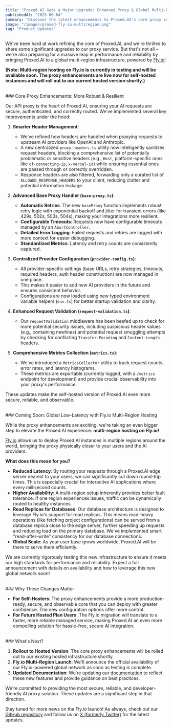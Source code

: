 ```yaml
---
title: "Proxed.AI Gets a Major Upgrade: Enhanced Proxy & Global Multi-Region Hosting with Fly.io (Coming Soon!)"
publishedAt: "2025-06-04"
summary: "Discover the latest enhancements to Proxed.AI's core proxy service and get a sneak peek at our upcoming global multi-region hosting on Fly.io for even lower latency and higher availability."
image: "/images/proxed-fly-io-multiregion.png"
tag: "Product Updates"
---
```


We've been hard at work refining the core of Proxed.AI, and we're thrilled to share some significant upgrades to our proxy service. But that's not all – we're also preparing for a massive leap in performance and reliability by bringing Proxed.AI to a global multi-region infrastructure, powered by [Fly.io](https://fly.io)!

**(Note: Multi-region hosting on Fly.io is currently in testing and will be available soon. The proxy enhancements are live now for self-hosted instances and will roll out to our current hosted version shortly.)**

<br />
### Core Proxy Enhancements: More Robust & Resilient

Our API proxy is the heart of Proxed.AI, ensuring your AI requests are secure, authenticated, and correctly routed. We've implemented several key improvements under the hood:

1.  **Smarter Header Management**:
    *   We've refined how headers are handled when proxying requests to upstream AI providers like OpenAI and Anthropic.
    *   A new centralized `proxy-headers.ts` utility now intelligently sanitizes request headers, blocking a comprehensive list of potentially problematic or sensitive headers (e.g., `Host`, platform-specific ones like `cf-connecting-ip`, `x-vercel-id`) while ensuring essential ones are passed through or correctly overridden.
    *   Response headers are also filtered, forwarding only a curated list of `ALLOWED_RESPONSE_HEADERS` to your client, reducing clutter and potential information leakage.

2.  **Advanced Base Proxy Handler (`base-proxy.ts`)**:
    *   **Automatic Retries**: The new `baseProxy` function implements robust retry logic with exponential backoff and jitter for transient errors (like 429s, 502s, 503s, 504s), making your integrations more resilient.
    *   **Configurable Timeouts**: Requests now have configurable timeouts managed by an `AbortController`.
    *   **Detailed Error Logging**: Failed requests and retries are logged with more context for easier debugging.
    *   **Standardized Metrics**: Latency and retry counts are consistently captured.

3.  **Centralized Provider Configuration (`provider-config.ts`)**:
    *   All provider-specific settings (base URLs, retry strategies, timeouts, required headers, auth header construction) are now managed in one place.
    *   This makes it easier to add new AI providers in the future and ensures consistent behavior.
    *   Configurations are now loaded using new typed environment variable helpers (`env.ts`) for better startup validation and clarity.

4.  **Enhanced Request Validation (`request-validation.ts`)**:
    *   Our `requestValidation` middleware has been beefed up to check for more potential security issues, including suspicious header values (e.g., containing newlines) and potential request smuggling attempts by checking for conflicting `Transfer-Encoding` and `Content-Length` headers.

5.  **Comprehensive Metrics Collection (`metrics.ts`)**:
    *   We've introduced a `MetricsCollector` utility to track request counts, error rates, and latency histograms.
    *   These metrics are exportable (currently logged, with a `/metrics` endpoint for development) and provide crucial observability into your proxy's performance.

These updates make the self-hosted version of Proxed.AI even more secure, reliable, and observable.

<br />
### Coming Soon: Global Low-Latency with Fly.io Multi-Region Hosting

While the proxy enhancements are exciting, we're taking an even bigger step to elevate the Proxed.AI experience: **multi-region hosting on Fly.io!**

[Fly.io](https://fly.io) allows us to deploy Proxed.AI instances in multiple regions around the world, bringing the proxy physically closer to your users and the AI providers.

**What does this mean for you?**

*   **Reduced Latency**: By routing your requests through a Proxed.AI edge server nearest to your users, we can significantly cut down round-trip times. This is especially crucial for interactive AI applications where every millisecond counts.
*   **Higher Availability**: A multi-region setup inherently provides better fault tolerance. If one region experiences issues, traffic can be dynamically routed to healthy instances.
*   **Read Replicas for Databases**: Our database architecture is designed to leverage Fly.io's support for read replicas. This means read-heavy operations (like fetching project configurations) can be served from a database replica close to the edge server, further speeding up requests and reducing load on the primary database. We've implemented smart "read-after-write" consistency for our database connections.
*   **Global Scale**: As your user base grows worldwide, Proxed.AI will be there to serve them efficiently.

We are currently rigorously testing this new infrastructure to ensure it meets our high standards for performance and reliability. Expect a full announcement with details on availability and how to leverage this new global network soon!

<br />
### Why These Changes Matter

*   **For Self-Hosters**: The proxy enhancements provide a more production-ready, secure, and observable core that you can deploy with greater confidence. The new configuration options offer more control.
*   **For Future Hosted Plan Users**: The Fly.io migration will translate to a faster, more reliable managed service, making Proxed.AI an even more compelling solution for hassle-free, secure AI integration.

<br />
### What's Next?

1.  **Rollout to Hosted Version**: The core proxy enhancements will be rolled out to our existing hosted infrastructure shortly.
2.  **Fly.io Multi-Region Launch**: We'll announce the official availability of our Fly.io-powered global network as soon as testing is complete.
3.  **Updated Documentation**: We're updating our [documentation](https://docs.proxed.ai) to reflect these new features and provide guidance on best practices.

We're committed to providing the most secure, reliable, and developer-friendly AI proxy solution. These updates are a significant step in that direction.

Stay tuned for more news on the Fly.io launch! As always, check out our [GitHub repository](https://github.com/proxed-ai/proxed) and follow us on [X (formerly Twitter)](https://x.com/proxed_ai) for the latest updates.
